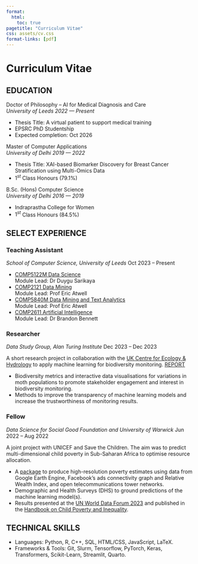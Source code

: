 ```yaml
---
format:
  html:
    toc: true
pagetitle: "Curriculum Vitae"
css: assets/cv.css
format-links: [pdf]
---
```


# [Curriculum Vitae]{style="text-transform:none;"}

## EDUCATION

[Doctor of Philosophy -- AI for Medical Diagnosis and Care]{.edu} <br> *University of Leeds* [*2022 --- Present*]{.cvdate}

-   Thesis Title: A virtual patient to support medical training
-   EPSRC PhD Studentship
-   Expected completion: Oct 2026

[Master of Computer Applications]{.edu} <br> *University of Delhi* [*2019 --- 2022*]{.cvdate}

-   Thesis Title: XAI-based Biomarker Discovery for Breast Cancer Stratification using Multi-Omics Data
-   $1^{st}$ Class Honours (79.1%)

[B.Sc. (Hons) Computer Science]{.edu} <br> *University of Delhi* [*2016 --- 2019*]{.cvdate}

-   Indraprastha College for Women
-   $1^{st}$ Class Honours (84.5%)

## SELECT EXPERIENCE

### Teaching Assistant{style="text-transform:none;"}

*School of Computer Science, University of Leeds* [Oct 2023 -- Present]{.cvdate}

-   [COMP5122M Data Science](https://webprod3.leeds.ac.uk/catalogue/dynmodules.asp?Y=202425&F=P&m=COMP-5122M) <br> Module Lead: Dr Duygu Sarikaya
-   [COMP2121 Data Mining](https://webprod3.leeds.ac.uk/catalogue/dynmodules.asp?Y=202324&m=COMP-2121) <br> Module Lead: Prof Eric Atwell
-   [COMP5840M Data Mining and Text Analytics](https://webprod3.leeds.ac.uk/catalogue/dynmodules.asp?Y=202324&F=P&m=COMP-5840M) <br> Module Lead: Prof Eric Atwell
-   [COMP2611 Artificial Intelligence](https://webprod3.leeds.ac.uk/catalogue/dynmodules.asp?Y=202324&m=COMP-2611) <br> Module Lead: Dr Brandon Bennett

### Researcher{style="text-transform:none;"}

*Data Study Group, Alan Turing Institute* [Dec 2023 -- Dec 2023]{.cvdate}

A short research project in collaboration with the [UK Centre for Ecology & Hydrology](https://www.ceh.ac.uk/) to apply machine learning for biodiversity monitoring. [REPORT](https://www.turing.ac.uk/news/publications/data-study-group-final-report-uk-centre-ecology-hydrology-ukceh)

-   Biodiversity metrics and interactive data visualisations for variations in moth populations to promote stakeholder engagement and interest in biodiversity monitoring.
-   Methods to improve the transparency of machine learning models and increase the trustworthiness of monitoring results.

### Fellow{style="text-transform:none;"}

*Data Science for Social Good Foundation and University of Warwick* [Jun 2022 -- Aug 2022]{.cvdate}

A joint project with UNICEF and Save the Children. The aim was to predict multi-dimensional child poverty in Sub-Saharan Africa to optimise resource allocation.

-   A [package](https://github.com/DSSGxUK/s22_savethechildren) to produce high-resolution poverty estimates using data from Google Earth Engine, Facebook’s ads connectivity graph and Relative Wealth Index, and open telecommunications tower networks. 
-   Demographic and Health Surveys (DHS) to ground predictions of the machine learning model(s). 
-   Results presented at the [UN World Data Forum 2023](https://www.youtube.com/watch?v=yM1LPiqHSFA&list=PL5fDyB21zyLNy5WZAXosFc6yfeZw9ISeR&t=754s) and published in the [Handbook on Child Poverty and Inequality](https://www.e-elgar.com/shop/gbp/handbook-on-child-poverty-and-inequality-9781802200423.html).

## TECHNICAL SKILLS

-   Languages: Python, R, C++, SQL, HTML/CSS, JavaScript, LaTeX.
-   Frameworks & Tools: Git, Slurm, Tensorflow, PyTorch, Keras, Transformers, Scikit-Learn, Streamlit, Quarto.